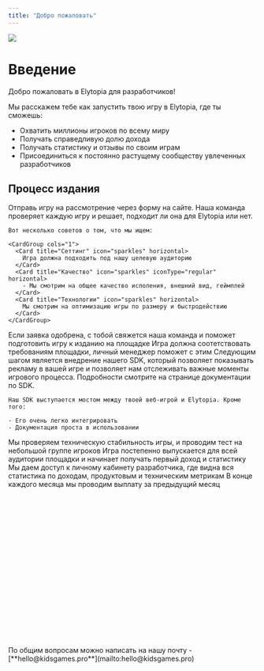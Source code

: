 ```yaml
---
title: "Добро пожаловать"
---
```


<img
  className="rounded-xl"
  noZoom={true}
  src="/images/preview.png"
/>

# Введение

Добро пожаловать в Elytopia для разработчиков\!

Мы расскажем тебе как запустить твою игру в Elytopia, где ты сможешь:

- Охватить миллионы игроков по всему миру
- Получать справедливую долю дохода
- Получать статистику и отзывы по своим играм
- Присоединиться к постоянно растущему сообществу увлеченных разработчиков

## Процесс издания

<Steps>
  <Step title="Отправить заявку на издание" iconType="regular" stepNumber="1">
    Отправь игру на рассмотрение через форму на сайте. Наша команда проверяет каждую игру и решает, подходит ли она для Elytopia или нет.

    Вот несколько советов о том, что мы ищем:

    <CardGroup cols="1">
      <Card title="Сеттинг" icon="sparkles" horizontal>
        Игра должна подходить под нашу целевую аудиторию
      </Card>
      <Card title="Качество" icon="sparkles" iconType="regular" horizontal>
        - Мы смотрим на общее качество исполения, внешний вид, геймплей
      </Card>
      <Card title="Технологии" icon="sparkles" horizontal>
        Мы смотрим на оптимизацию игры по размеру и быстродействию
      </Card>
    </CardGroup>
  </Step>
  <Step title="Получить одобрение и личного менеджера">
    Если заявка одобрена, с тобой свяжется наша команда и поможет подготовить игру к изданию на площадке
  </Step>
  <Step title="Соблюсти требования площадки">
    Игра должна соотетствовать требованиям площадки, личный менеджер поможет с этим
  </Step>
  <Step title="Интегрировать SDK">
    Следующим шагом является внедрение нашего SDK, который позволяет показывать рекламу в вашей игре и позволяет нам отслеживать важные моменты игрового процесса. Подробности смотрите на странице документации по SDK.

    Наш SDK выступается мостом между твоей веб-игрой и Elytopia. Кроме того:

    - Его очень легко интегрировать
    - Документация проста в использовании
  </Step>
  <Step title="Технический релиз">
    Мы проверяем техническую стабильность игры, и проводим тест на небольшой группе игроков
  </Step>
  <Step title="Глобальный релиз">
    Игра постепенно выпускается для всей аудитории площадки и начинает получать первый доход и статистику
  </Step>
  <Step title="Дешборд разработчика">
    Мы даем доступ к личному кабинету разработчика, где видна вся статистика по доходам, продуктовым и техническим метрикам
  </Step>
  <Step title="Первая выплата!">
    В конце каждого месяца мы проводим выплату за предыдущий месяц
  </Step>
</Steps>

<iframe data-tally-src="https://tally.so/embed/3x6Npr?alignLeft=1&hideTitle=1&transparentBackground=1&dynamicHeight=1" loading="lazy" width="100%" height="319" frameborder="0" marginheight="0" marginwidth="0" title="Заявка на издание в Elytopia"></iframe>
<script>var d=document,w="https://tally.so/widgets/embed.js",v=function(){"undefined"!=typeof Tally?Tally.loadEmbeds():d.querySelectorAll("iframe[data-tally-src]:not([src])").forEach((function(e){e.src=e.dataset.tallySrc}))};if("undefined"!=typeof Tally)v();else if(d.querySelector('script[src="'+w+'"]')==null){var s=d.createElement("script");s.src=w,s.onload=v,s.onerror=v,d.body.appendChild(s);}</script>


<Info>
  По общим вопросам можно написать на нашу почту - [**hello@kidsgames.pro**](mailto:hello@kidsgames.pro)
</Info>